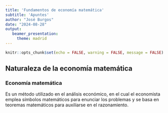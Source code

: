 ```yaml
---
title: 'Fundamentos de economía matemática'
subtitle: 'Apuntes'
author: "José Burgos"
date: "2024-08-28"
output: 
   beamer_presentation:
     theme: madrid
---
```


```r
knitr::opts_chunk$set(echo = FALSE, warning = FALSE, message = FALSE)
```

## Naturaleza de la economía matemática

### Economía matemática

Es un método utilizado en el análisis económico, en el cual el economista emplea símbolos matemáticos para enunciar los problemas y se basa en teoremas matemáticos para auxiliarse en el razonamiento.
